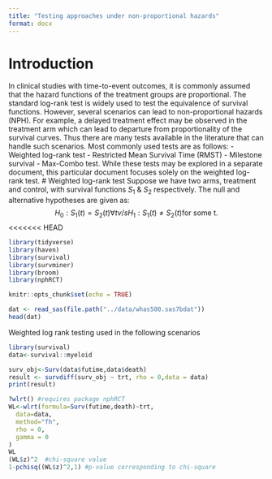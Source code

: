 ```yaml
---
title: "Testing approaches under non-proportional hazards"
format: docx
---
```

# Introduction 
In clinical studies with time-to-event outcomes, it is commonly assumed that the hazard functions of the treatment groups are proportional. The standard log-rank test is widely used to test the equivalence of survival functions.  However, several scenarios can lead to non-proportional hazards (NPH). For example, a delayed treatment effect may be observed in the treatment arm which can lead to departure from proportionality of the survival curves. 
Thus there are many tests available in the literature that can handle such scenarios. Most commonly used tests are as follows: 
- Weighted log-rank test
- Restricted Mean Survival Time (RMST)
- Milestone survival 
- Max-Combo test.
While these tests may be explored in a separate document, this particular document focuses solely on the weighted log-rank test.
# Weighted log-rank test
Suppose we have two arms, treatment and control, with survival functions $S_1$ \& $S_2$ respectively. The null and alternative hypotheses are given as:
$$H_0 : S_1(t)=S_2(t) \forall t v/s  H_1 : S_1(t) \neq S_2(t) \mbox{for some t.}$$ 
<<<<<<< HEAD
```r
library(tidyverse)
library(haven)
library(survival)
library(survminer)
library(broom)
library(nphRCT)

knitr::opts_chunk$set(echo = TRUE)

dat <- read_sas(file.path("../data/whas500.sas7bdat"))
head(dat)
```

Weighted log rank testing used in the following scenarios

```r
library(survival)
data<-survival::myeloid
```

```r
surv_obj<-Surv(data$futime,data$death)
result <- survdiff(surv_obj ~ trt, rho = 0,data = data)
print(result)
```
```r
?wlrt() #requires package nphRCT
WL<-wlrt(formula=Surv(futime,death)~trt,
  data=data,
  method="fh",
  rho = 0,
  gamma = 0
)
WL
(WL$z)^2  #chi-square value
1-pchisq((WL$z)^2,1) #p-value corresponding to chi-square
```